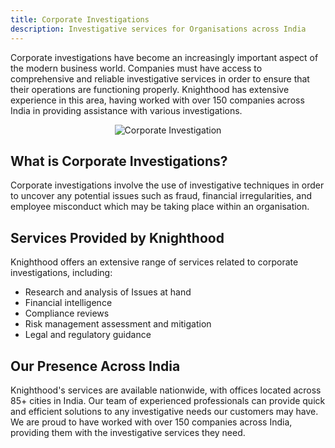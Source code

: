```yaml
---
title: Corporate Investigations
description: Investigative services for Organisations across India
---
```



Corporate investigations have become an increasingly important aspect of the modern business world. Companies must have access to comprehensive and reliable investigative services in order to ensure that their operations are functioning properly. Knighthood has extensive experience in this area, having worked with over 150 companies across India in providing assistance with various investigations.

<center><img src="/corp.webp" alt="Corporate Investigation" /></center>

## What is Corporate Investigations?

Corporate investigations involve the use of investigative techniques in order to uncover any potential issues such as fraud, financial irregularities, and employee misconduct which may be taking place within an organisation.

## Services Provided by Knighthood

Knighthood offers an extensive range of services related to corporate investigations, including:

- Research and analysis of Issues at hand
- Financial intelligence
- Compliance reviews
- Risk management assessment and mitigation
- Legal and regulatory guidance

## Our Presence Across India

Knighthood's services are available nationwide, with offices located across 85+ cities in India. Our team of experienced professionals can provide quick and efficient solutions to any investigative needs our customers may have. We are proud to have worked with over 150 companies across India, providing them with the investigative services they need.

